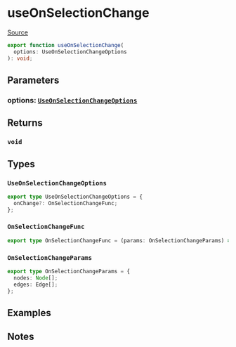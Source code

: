 # useOnSelectionChange

[Source](https://github.com/wbkd/react-flow/blob/6d9585c1a62bf549298c83ad5f2dcd6216a5b8eb/packages/core/src/hooks/useOnSelectionChange.ts)

```ts
export function useOnSelectionChange(
  options: UseOnSelectionChangeOptions
): void;
```

## Parameters

### options: [`UseOnSelectionChangeOptions`](#useonselectionchangeoptions)

## Returns

### `void`

## Types

### `UseOnSelectionChangeOptions`

```ts
export type UseOnSelectionChangeOptions = {
  onChange?: OnSelectionChangeFunc;
};
```

### `OnSelectionChangeFunc`

```ts
export type OnSelectionChangeFunc = (params: OnSelectionChangeParams) => void;
```

### `OnSelectionChangeParams`

```ts
export type OnSelectionChangeParams = {
  nodes: Node[];
  edges: Edge[];
};
```

## Examples

## Notes

